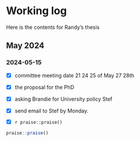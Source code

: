 # Working log {.unnumbered}

Here is the contents for Randy's thesis

## May 2024

### 2024-05-15

- [x] committee meeting date 21 24 25 of May 27 28th

- [x] the proposal for the PhD

- [x] asking Brandie for University policy Stef

- [x] send email to Stef by Monday.

- [x] `r praise::praise()`


```r
praise::praise()
```

